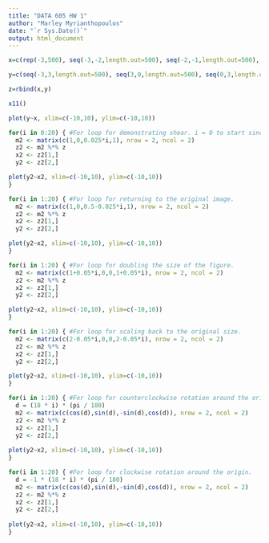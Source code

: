 ```yaml
---
title: "DATA 605 HW 1"
author: "Marley Myrianthopoulos"
date: "`r Sys.Date()`"
output: html_document
---
```


```r

x=c(rep(-3,500), seq(-3,-2,length.out=500), seq(-2,-1,length.out=500), rep(-1,500), rep(1,500), seq(1,3,length.out=500))

y=c(seq(-3,3,length.out=500), seq(3,0,length.out=500), seq(0,3,length.out=500), seq(3,-3,length.out=500), seq(3,-3,length.out=500), rep(-3,500))

z=rbind(x,y)

x11()

plot(y~x, xlim=c(-10,10), ylim=c(-10,10))

for(i in 0:20) { #For loop for demonstrating shear. i = 0 to start since the directions specify that the matrix should be the identity matrix to begin.
  m2 <- matrix(c(1,0,0.025*i,1), nrow = 2, ncol = 2)
  z2 <- m2 %*% z
  x2 <- z2[1,]
  y2 <- z2[2,]

plot(y2~x2, xlim=c(-10,10), ylim=c(-10,10))
}

for(i in 1:20) { #For loop for returning to the original image.
  m2 <- matrix(c(1,0,0.5-0.025*i,1), nrow = 2, ncol = 2)
  z2 <- m2 %*% z
  x2 <- z2[1,]
  y2 <- z2[2,]

plot(y2~x2, xlim=c(-10,10), ylim=c(-10,10))
}

for(i in 1:20) { #For loop for doubling the size of the figure.
  m2 <- matrix(c(1+0.05*i,0,0,1+0.05*i), nrow = 2, ncol = 2)
  z2 <- m2 %*% z
  x2 <- z2[1,]
  y2 <- z2[2,]

plot(y2~x2, xlim=c(-10,10), ylim=c(-10,10))
}

for(i in 1:20) { #For loop for scaling back to the original size.
  m2 <- matrix(c(2-0.05*i,0,0,2-0.05*i), nrow = 2, ncol = 2)
  z2 <- m2 %*% z
  x2 <- z2[1,]
  y2 <- z2[2,]

plot(y2~x2, xlim=c(-10,10), ylim=c(-10,10))
}

for(i in 1:20) { #For loop for counterclockwise rotation around the origin, it calculates the rotation angle in degrees, then converts to radians, and then turns angle of rotation into a rotation matrix.
  d = (18 * i) * (pi / 180)
  m2 <- matrix(c(cos(d),sin(d),-sin(d),cos(d)), nrow = 2, ncol = 2)
  z2 <- m2 %*% z
  x2 <- z2[1,]
  y2 <- z2[2,]
  
plot(y2~x2, xlim=c(-10,10), ylim=c(-10,10))
}

for(i in 1:20) { #For loop for clockwise rotation around the origin.
  d = -1 * (18 * i) * (pi / 180) 
  m2 <- matrix(c(cos(d),sin(d),-sin(d),cos(d)), nrow = 2, ncol = 2) 
  z2 <- m2 %*% z
  x2 <- z2[1,]
  y2 <- z2[2,]
  
plot(y2~x2, xlim=c(-10,10), ylim=c(-10,10))
}



```
